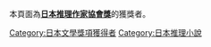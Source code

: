 本頁面為'''[[日本推理作家協會獎|日本推理作家協會獎]]'''的獲獎者。

[[Category:日本文學獎項獲得者|Category:日本文學獎項獲得者]]
[[Category:日本推理小說|Category:日本推理小說]]